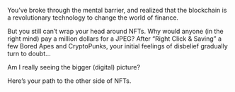 You’ve broke through the mental barrier, and realized that the blockchain is a revolutionary technology to change the world of finance.

But you still can’t wrap your head around NFTs. Why would anyone (in the right mind) pay a million dollars for a JPEG? After “Right Click & Saving” a few Bored Apes and CryptoPunks, your initial feelings of disbelief gradually turn to doubt…

Am I really seeing the bigger (digital) picture?

Here’s your path to the other side of NFTs.
